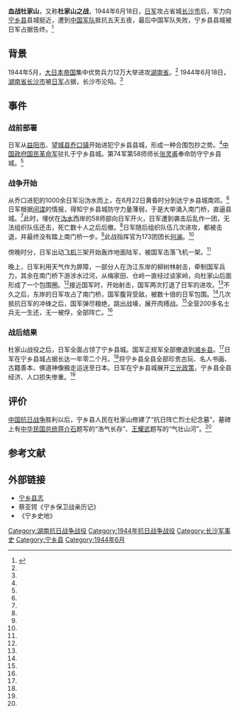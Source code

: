 {{Infobox Military Conflict
|conflict<!-- 冲突名 -->= 血战杜家山
|partof<!-- 所属战役 -->= [[抗日战争|抗日战争]]
|image                  = 
|caption                =
|date                   = 1944年6月18日-1944年6月22日
|place                   = [[宁乡市|宁乡县县城]]
|casus<!-- 起因 -->      =
|territory<!-- 领土变更-->= 宁乡县被[[大日本帝国陆军|日军]]占据
|result<!-- 结果 -->      = [[大日本帝国|大日本帝国]]胜利
|combatant1<!-- 参战方1-->= {{ROC-1928}}
|combatant2               = {{EOJ}}
|combatant3               =
|commander1<!-- 指挥官1-->= [[File:Republic_of_China_Army_Flag.svg|22px]][[张灵甫|张灵甫]]<br />[[File:Republic_of_China_Army_Flag.svg|22px]][[何澜|何澜]]
|commander2               = [[File:War_flag_of_the_Imperial_Japanese_Army.svg|22px]][[日军|日军]]第40师团
|commander3               =
|strength1<!-- 兵力1 -->  =12000人（一个师）
|strength2                =12000人（一个师）
|strength3                =
|casualties1<!-- 伤亡1 -->=200人
|casualties2              =未知
|casualties3              =
|notes                    =
}}
'''血战杜家山'''，又称'''杜家山之战'''，1944年6月18日，[[大日本帝国陆军|日军]]攻占省城[[长沙市|长沙市]]后，军力向[[宁乡市|宁乡县]]县城挺近，遭到[[中国军队|中国军队]]抵抗五天五夜，最后中国军队失败，宁乡县县城被日军占据告终。<ref name="boks">{{cite book |author1=黄海潮|author2=姜宏照 |title=《宁乡史地》|year=2002|publisher=南方出版社 |location=海口省|pages=63-65 |isbn=7-80660-538-X}}</ref>


== 背景 ==
1944年5月，[[大日本帝国|大日本帝国]]集中优势兵力12万大举进攻[[湖南省|湖南省]]。<ref name="boks " /> 1944年6月18日，[[湖南省|湖南省]][[长沙市|长沙市]]被[[大日本帝国陆军|日军]]占据，长沙市沦陷。<ref name="boks " /> 

== 事件 ==
=== 战前部署 ===
日军从[[益阳市|益阳市]]、[[望城区|望城县]][[乔口镇|乔口镇]]开始进犯宁乡县县城，形成一种合围包抄之势。<ref name="boks"/>[[國民政府|中国政府]][[國民革命軍|国民革命军]]驻扎于宁乡县城。第74军第58师师长[[张灵甫|张灵甫]]奉命防守宁乡县城。<ref name="boks " /> 

=== 战争开始 ===
从乔口进犯的1000余日军沿沩水而上，在6月22日黄昏时分到达宁乡县城南郊。<ref name="boks"/>日军根据[[间谍|间谍]]的情报，得知宁乡县城防守力量薄弱，于是大举涌入南门桥，直逼县城。<ref name="boks"/>此时，埋伏在[[沩水|沩水]]西岸的58师部向日军开火，日军遭到袭击后乱作一团，无法组织队伍还击，死亡数十人之后后撤。<ref name="boks"/>日军随后组织队伍几次进攻，都被击退，并最终没有踏上南门桥一步。<ref name="boks"/>此战指挥官为173团团长[[何澜|何澜]]。<ref name="boks"/> 

傍晚时分，日军出动[[飞机|飞机]]三架开始轰炸地面陆军，被国军击落飞机一架。<ref name="boks"/> 

晚上，日军利用天气作为屏障，一部分人在沩江东岸的柳树林射击，牵制国军兵力，其余在南门桥下游涉水过河，从梅家田、仓岭一直经过谈家岭，向杜家山后面形成了一个包围圈。<ref name="boks"/>接近国军时，开始射击，国军两次打退了日军的进攻。<ref name="boks"/>不久之后，东岸的日军攻占了南门桥，国军腹背受敌，被数十倍的日军包围。<ref name="boks"/>几次抵抗日军的冲锋之后，国军弹尽粮绝，跳出战壕，展开肉搏战。<ref name="boks"/>全营200多名士兵无一生还，无一被俘，全部阵亡。<ref name="boks"/> 

=== 战后结果 ===
杜家山战役之后，日军全面占领了宁乡县城。国军正规军全部撤退到[[湘乡市|湘乡县]]。<ref name="boks"/>日军在宁乡县城占据长达一年零二个月。<ref name="boks"/>将宁乡县全县全部珍贵古玩、名人书画、古籍善本、佛道神像搬走运送至日本。日军在宁乡县城展开[[三光政策|三光政策]]，宁乡县全县经济、人口损失惨重。<ref name="boks"/>

== 评价 ==
[[中国抗日战争|中国抗日战争]]胜利以后，宁乡县人民在杜家山修建了“抗日阵亡烈士纪念墓”，墓碑上有[[中華民國總統|中华民国总统]][[蒋介石|蒋介石]]题写的“浩气长存”、[[王耀武|王耀武]]题写的“气壮山河”。<ref name="boks"/> 

==参考文献==
<div class="references-small">
<references></references>
</div>

== 外部链接 ==
*[[宁乡县志|宁乡县志]]
*蔡亚锷《宁乡保卫战亲历记》
*《宁乡史地》

{{DEFAULTSORT:Xue血战}}
[[Category:湖南抗日战争战役|Category:湖南抗日战争战役]]
[[Category:1944年抗日战争战役|Category:1944年抗日战争战役]]
[[Category:长沙军事史|Category:长沙军事史]]
[[Category:宁乡县|Category:宁乡县]]
[[Category:1944年6月|Category:1944年6月]]